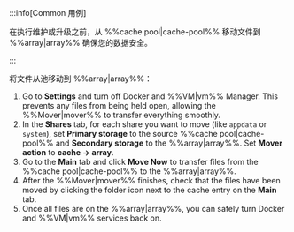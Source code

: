 :::info[Common 用例]

在执行维护或升级之前，从 %%cache pool|cache-pool%% 移动文件到 %%array|array%% 确保您的数据安全。

:::

将文件从池移动到 %%array|array%%：

1. Go to **Settings** and turn off Docker and %%VM|vm%% Manager. This prevents any files from being held open, allowing the %%Mover|mover%% to transfer everything smoothly.
2. In the **Shares** tab, for each share you want to move (like `appdata` or `system`), set **Primary storage** to the source %%cache pool|cache-pool%% and **Secondary storage** to the %%array|array%%. Set **Mover action** to **cache → array**.
3. Go to the **Main** tab and click **Move Now** to transfer files from the %%cache pool|cache-pool%% to the %%array|array%%.
4. After the %%Mover|mover%% finishes, check that the files have been moved by clicking the folder icon next to the cache entry on the **Main** tab.
5. Once all files are on the %%array|array%%, you can safely turn Docker and %%VM|vm%% services back on.

